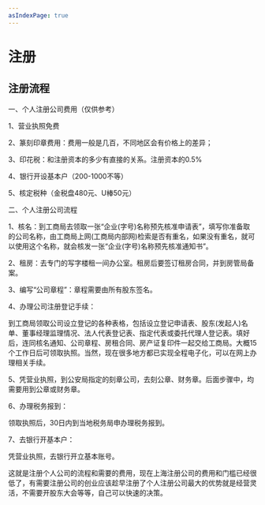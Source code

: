 ```yaml
---
asIndexPage: true
---
```


# 注册

## 注册流程

一、个人注册公司费用（仅供参考）


1、营业执照免费


2、篆刻印章费用：费用一般是几百，不同地区会有价格上的差异；


3、印花税：和注册资本的多少有直接的关系。注册资本的0.5%


4、银行开设基本户（200-1000不等）


5、核定税种（金税盘480元、U棒50元）

二、个人注册公司流程


1、核名：到工商局去领取一张“企业(字号)名称预先核准申请表”，填写你准备取的公司名称，由工商局上网(工商局内部网)检索是否有重名，如果没有重名，就可以使用这个名称，就会核发一张“企业(字号)名称预先核准通知书”。


2、租房：去专门的写字楼租一间办公室。租房后要签订租房合同，并到房管局备案。


3、编写“公司章程”：章程需要由所有股东签名。


4、办理公司注册登记手续：

到工商局领取公司设立登记的各种表格，包括设立登记申请表、股东(发起人)名单、董事经理监理情况、法人代表登记表、指定代表或委托代理人登记表。填好后，连同核名通知、公司章程、房租合同、房产证复印件一起交给工商局。大概15个工作日后可领取执照。当然，现在很多地方都已实现全程电子化，可以在网上办理相关手续。


5、凭营业执照，到公安局指定的刻章公司，去刻公章、财务章。后面步骤中，均需要用到公章或财务章。


6、办理税务报到：

领取执照后，30日内到当地税务局申办理税务报到。


7、去银行开基本户：

凭营业执照，去银行开立基本账号。

这就是注册个人公司的流程和需要的费用，现在上海注册公司的费用和门槛已经很低了，有需要注册公司的创业应该趁早注册了个人注册公司最大的优势就是经营灵活，不需要开股东大会等等，自己可以快速的决策。